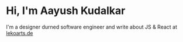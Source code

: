 # Hi, I'm Aayush Kudalkar

I'm a designer durned software engineer and write about JS & React at [lekoarts.de](https://www.lekoarts.de?utm_source=cara&utm_medium=Starter)
